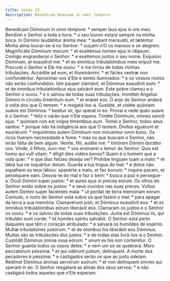 ```yaml
---
title: Salmo 33
description: Benedicam Dominum in omni tempore
---
```


<div class="side-by-side not-content">
  <span class="text-justify">
    Benedícam Dóminum in omni témpore: * semper laus ejus in ore meo.
  </span>
  <span class="text-justify">
    Bendirei o Senhor a toda a hora: * o seu louvor estará sempre na minha boca.
  </span>
  <span class="text-justify">
    In Dómino laudábitur ánima mea: * áudiant mansuéti, et læténtur.
  </span>
  <span class="text-justify">
    Minha alma louvar-se-á no Senhor: * ouçam-n’O os mansos e se alegrem.
  </span>
  <span class="text-justify">
    Magnificáte Dóminum mecum: * et exaltémus nomen ejus in idípsum.
  </span>
  <span class="text-justify">
    Comigo engrandecei o Senhor: * e exaltemos juntos o seu nome.
  </span>
  <span class="text-justify">
    Exquisívi Dóminum, et exaudívit me: * et ex ómnibus tribulatiónibus meis
    erípuit me.
  </span>
  <span class="text-justify">
    Procurei o Senhor e Ele me ouviu: * e me livrou de todas minhas tribulações.
  </span>
  <span class="text-justify">
    Accédite ad eum, et illuminámini: * et fácies vestræ non confundéntur.
  </span>
  <span class="text-justify">
    Aproximai-vos d’Ele e sereis iluminados: * e os vossos rostos não serão
    confundidos.
  </span>
  <span class="text-justify">
    Iste pauper clamávit, et Dóminus exaudívit eum: * et de ómnibus
    tribulatiónibus ejus salvávit eum.
  </span>
  <span class="text-justify">
    Este pobre clamou e o Senhor o ouviu: * e o salvou de todas suas
    tribulações.
  </span>
  <span class="text-justify">
    Immíttet Ángelus Dómini in circúitu timéntium eum: * et erípiet eos.
  </span>
  <span class="text-justify">
    O anjo do Senhor andará à volta dos que O temem: * e resgatá-los-á.
  </span>
  <span class="text-justify">
    Gustáte, et vidéte quóniam suávis est Dóminus: * beátus vir, qui sperat in
    eo.
  </span>
  <span class="text-justify">
    Provai e vede quão suave é o Senhor: * feliz o varão que n’Ele espera.
  </span>
  <span class="text-justify">
    Timéte Dóminum, omnes sancti ejus: * quóniam non est inópia timéntibus eum.
  </span>
  <span class="text-justify">
    Temei o Senhor, todos seus santos: * porque não há indigência aos que O
    temem.
  </span>
  <span class="text-justify">
    Dívites eguérunt et esuriérunt: * inquiréntes autem Dóminum non minuéntur
    omni bono.
  </span>
  <span class="text-justify">
    Os ricos tiveram necessidade e fome: * mas os que buscam o Senhor, não terão
    falta de bem algum.
  </span>
  <span class="text-justify">
    Veníte, fílii, audíte me: * timórem Dómini docébo vos.
  </span>
  <span class="text-justify">
    Vinde, ó filhos, ouvi-me: * vos ensinarei o temor do Senhor.
  </span>
  <span class="text-justify">
    Quis est homo qui vult vitam: * díligit dies vidére bonos?
  </span>
  <span class="text-justify">
    Quem é o homem que a vida quer: * e que dias felizes deseja ver?
  </span>
  <span class="text-justify">
    Próhibe linguam tuam a malo: * et lábia tua ne loquántur dolum.
  </span>
  <span class="text-justify">
    Guarda a tua língua do mal: * e dolos não espalhem os teus lábios.
  </span>
  <span class="text-justify">
    spanérte a malo, et fac bonum: * inquíre pacem, et perséquere eam.
  </span>
  <span class="text-justify">
    Desvia-te do mal e faz o bem: * busca a paz e persegue-a.
  </span>
  <span class="text-justify">
    Óculi Dómini super justos: * et aures ejus in preces eórum.
  </span>
  <span class="text-justify">
    Os olhos do Senhor estão sobre os justos: * e seus ouvidos nas suas preces.
  </span>
  <span class="text-justify">
    Vultus autem Dómini super faciéntes mala: * ut perdat de terra memóriam
    eórum.
  </span>
  <span class="text-justify">
    Contudo, o rosto do Senhor está sobre os que fazem o mal: * para apagar da
    terra a sua memória.
  </span>
  <span class="text-justify">
    Clamavérunt justi, et Dóminus exaudívit eos: * et ex ómnibus tribulatiónibus
    eórum liberávit eos.
  </span>
  <span class="text-justify">
    Clamaram os justos e o Senhor os ouviu: * e os salvou de todas suas
    tribulações.
  </span>
  <span class="text-justify">
    Juxta est Dóminus iis, qui tribuláto sunt corde: * et húmiles spíritu
    salvábit.
  </span>
  <span class="text-justify">
    O Senhor está perto daqueles que têm o coração atribulado: * e salvará os
    humildes de espírito.
  </span>
  <span class="text-justify">
    Multæ tribulatiónes justórum: * et de ómnibus his liberábit eos Dóminus.
  </span>
  <span class="text-justify">
    Muitas são as tribulações dos justos: * e de todas elas livrá-los-á o
    Senhor.
  </span>
  <span class="text-justify">
    Custódit Dóminus ómnia ossa eórum: * unum ex his non conterétur.
  </span>
  <span class="text-justify">
    O Senhor guarda todos os ossos deles: * e nem um só se quebrará.
  </span>
  <span class="text-justify">
    Mors peccatórum péssima: * et qui odérunt justum, delínquent.
  </span>
  <span class="text-justify">
    A morte dos pecadores é péssima: * e castigados serão os que ao justo
    odeiam.
  </span>
  <span class="text-justify">
    Rédimet Dóminus ánimas servórum suórum: * et non delínquent omnes qui
    sperant in eo.
  </span>
  <span class="text-justify">
    O Senhor resgatará as almas dos seus servos: * e não castigará todos aqueles
    que n’Ele esperam.
  </span>
</div>
